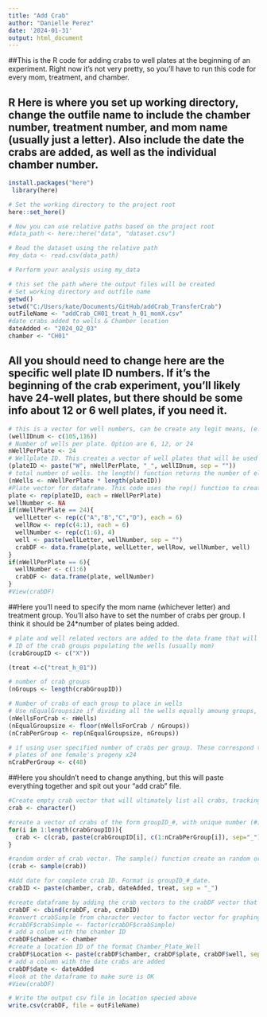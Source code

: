 ```yaml
---
title: "Add Crab"
author: "Danielle Perez"
date: '2024-01-31'
output: html_document
---
```


##This is the R code for adding crabs to well plates at the beginning of an experiment. Right now it's not very pretty, so you'll have to run this code for every mom, treatment, and chamber.


## R Here is where you set up working directory, change the outfile name to include the chamber number, treatment number, and mom name (usually just a letter). Also include the date the crabs are added, as well as the individual chamber number. 

```r

install.packages("here")
 library(here)

# Set the working directory to the project root
here::set_here()

# Now you can use relative paths based on the project root
#data_path <- here::here("data", "dataset.csv")

# Read the dataset using the relative path
#my_data <- read.csv(data_path)

# Perform your analysis using my_data

# this set the path where the output files will be created
# Set working directory and outfile name
getwd()
setwd("C:/Users/kate/Documents/GitHub/addCrab_TransferCrab")
outFileName <- "addCrab_CH01_treat_h_01_momX.csv"
#date crabs added to wells & Chamber location
dateAdded <- "2024_02_03"
chamber <- "CH01"
```

## All you should need to change here are the specific well plate ID numbers. If it's the beginning of the crab experiment, you'll likely have 24-well plates, but there should be some info about 12 or 6 well plates, if you need it.


```r

# this is a vector for well numbers, can be create any legit means, (e.g. comma seperated list)
(wellIDnum <- c(105,116))
# Number of wells per plate. Option are 6, 12, or 24
nWellPerPlate <- 24
# Wellplate ID. This creates a vector of well plates that will be used
(plateID <- paste("W", nWellPerPlate, "_", wellIDnum, sep = ""))
# total number of wells. the length() function returns the number of elements in a vector
(nWells <- nWellPerPlate * length(plateID))
#Plate vector for dataframe. This code uses the rep() function to create vectors associated with each well
plate <- rep(plateID, each = nWellPerPlate)
wellNumber <- NA
if(nWellPerPlate == 24){
  wellLetter <- rep(c("A","B","C","D"), each = 6)
  wellRow <- rep(c(4:1), each = 6)
  wellNumber <- rep(c(1:6), 4)
  well <- paste(wellLetter, wellNumber, sep = "")
  crabDF <- data.frame(plate, wellLetter, wellRow, wellNumber, well)
}
if(nWellPerPlate == 6){
  wellNumber <- c(1:6)
  crabDF <- data.frame(plate, wellNumber)
}
#View(crabDF)
```

##Here you'll need to specify the mom name (whichever letter) and treatment group. You'll also have to set the number of crabs per group. I think it should be 24*number of plates being added. 

```r
# plate and well related vectors are added to the data frame that will be output
# ID of the crab groups populating the wells (usually mom)
(crabGroupID <- c("X"))

(treat <-c("treat_h_01"))

# number of crab groups
(nGroups <- length(crabGroupID))

# Number of crabs of each group to place in wells 
# Use nEqualGroupsize if dividing all the wells equally amoung groups, or use custome sizes
(nWellsForCrab <- nWells)
(nEqualGroupsize <- floor(nWellsForCrab / nGroups))
(nCrabPerGroup <- rep(nEqualGroupsize, nGroups))

# if using user specified number of crabs per group. These correspond to the groups in crabGroupID vector
# plates of one female's progeny x24
nCrabPerGroup <- c(48)
```

##Here you shouldn't need to change anything, but this will paste everything together and spit out your "add crab" file.

```r
#Create empty crab vector that will ultimately list all crabs, tracking chips and blanks
crab <- character()

#create a vector of crabs of the form groupID_#, with unique number (#) for each crab in the group
for(i in 1:length(crabGroupID)){
  crab <- c(crab, paste(crabGroupID[i], c(1:nCrabPerGroup[i]), sep="_"))
}

#random order of crab vector. The sample() function create an random order of the vector
(crab <- sample(crab))

#Add date for complete crab ID. Format is groupID_#_date.
crabID <- paste(chamber, crab, dateAdded, treat, sep = "_")

#create dataframe by adding the crab vectors to the crabDF vector that already contains the wellplate data
crabDF <- cbind(crabDF, crab, crabID)
#convert crabSimple from character vector to factor vector for graphing well plate images
#crabDF$crabSimple <- factor(crabDF$crabSimple)
# add a colum with the chamber ID 
crabDF$chamber <- chamber
#create a location ID of the format Chamber_Plate_Well 
crabDF$Location <- paste(crabDF$chamber, crabDF$plate, crabDF$well, sep = "_")
# add a column with the date crabs are added
crabDF$date <- dateAdded
#look at the dataframe to make sure is OK
#View(crabDF)

# Write the output csv file in location specied above
write.csv(crabDF, file = outFileName)

```

